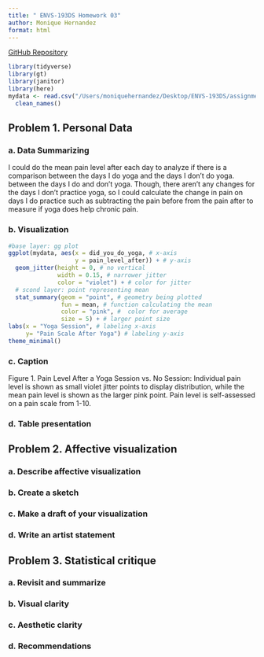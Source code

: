 ```yaml
---
title: " ENVS-193DS Homework 03"
author: Monique Hernandez
format: html
---
```


[GitHub Repository](https://github.com/moniqueallyson/ENVS-193DS_homework-03.git)

```r
library(tidyverse)
library(gt)
library(janitor)
library(here)
mydata <- read.csv("/Users/moniquehernandez/Desktop/ENVS-193DS/assignment/hw-03/ENVS HW 3/Data.csv") |>
  clean_names()
```

## Problem 1. Personal Data

### a. Data Summarizing

I could do the mean pain level after each day to analyze if there is a comparison between the days I do yoga and the days I don't do yoga. between the days I do and don't yoga. Though, there aren't any changes for the days I don't practice yoga, so I could calculate the change in pain on days I do practice such as subtracting the pain before from the pain after to measure if yoga does help chronic pain.

### b. Visualization

```r

#base layer: gg plot
ggplot(mydata, aes(x = did_you_do_yoga, # x-axis
                   y = pain_level_after)) + # y-axis
  geom_jitter(height = 0, # no vertical
              width = 0.15, # narrower jitter
              color = "violet") + # color for jitter
  # scond layer: point representing mean
  stat_summary(geom = "point", # geometry being plotted
               fun = mean, # function calculating the mean
               color = "pink", #  color for average
               size = 5) + # larger point size
labs(x = "Yoga Session", # labeling x-axis
     y= "Pain Scale After Yoga") # labeling y-axis
theme_minimal()
```

### c. Caption

Figure 1. Pain Level After a Yoga Session vs. No Session: Individual pain level is shown as small violet jitter points to display distribution, while the mean pain level is shown as the larger pink point. Pain level is self-assessed on a pain scale from 1-10.

### d. Table presentation

## Problem 2. Affective visualization

### a. Describe affective visualization

### b. Create a sketch

### c. Make a draft of your visualization

### d. Write an artist statement

## Problem 3. Statistical critique

### a. Revisit and summarize

### b. Visual clarity

### c. Aesthetic clarity

### d. Recommendations
